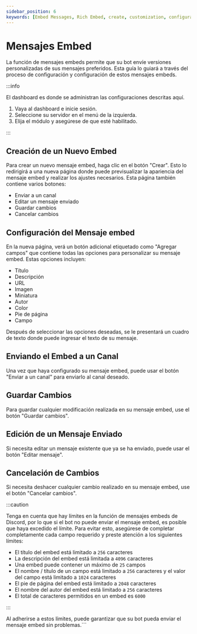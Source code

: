 ```yaml
---
sidebar_position: 6
keywords: [Embed Messages, Rich Embed, create, customization, configuration]
---
```


# Mensajes Embed

La función de mensajes embeds permite que su bot envíe versiones personalizadas de sus mensajes preferidos. Esta guía lo guiará a través del proceso de configuración y configuración de estos mensajes embeds.

:::info

El dashboard es donde se administran las configuraciones descritas aquí.

1. Vaya al dashboard e inicie sesión.
2. Seleccione su servidor en el menú de la izquierda.
3. Elija el módulo y asegúrese de que esté habilitado.

:::

## Creación de un Nuevo Embed

Para crear un nuevo mensaje embed, haga clic en el botón "Crear". Esto lo redirigirá a una nueva página donde puede previsualizar la apariencia del mensaje embed y realizar los ajustes necesarios. Esta página también contiene varios botones:

- Enviar a un canal
- Editar un mensaje enviado
- Guardar cambios
- Cancelar cambios

## Configuración del Mensaje embed

En la nueva página, verá un botón adicional etiquetado como "Agregar campos" que contiene todas las opciones para personalizar su mensaje embed. Estas opciones incluyen:

- Título
- Descripción
- URL
- Imagen
- Miniatura
- Autor
- Color
- Pie de página
- Campo

Después de seleccionar las opciones deseadas, se le presentará un cuadro de texto donde puede ingresar el texto de su mensaje.

## Enviando el Embed a un Canal

Una vez que haya configurado su mensaje embed, puede usar el botón "Enviar a un canal" para enviarlo al canal deseado.

## Guardar Cambios

Para guardar cualquier modificación realizada en su mensaje embed, use el botón "Guardar cambios".

## Edición de un Mensaje Enviado

Si necesita editar un mensaje existente que ya se ha enviado, puede usar el botón "Editar mensaje".

## Cancelación de Cambios

Si necesita deshacer cualquier cambio realizado en su mensaje embed, use el botón "Cancelar cambios".

:::caution

Tenga en cuenta que hay límites en la función de mensajes embeds de Discord, por lo que si el bot no puede enviar el mensaje embed, es posible que haya excedido el límite. Para evitar esto, asegúrese de completar completamente cada campo requerido y preste atención a los siguientes límites:

- El título del embed está limitado a `256` caracteres
- La descripción del embed está limitada a `4096` caracteres
- Una embed puede contener un máximo de `25` campos
- El nombre / título de un campo está limitado a `256` caracteres y el valor del campo está limitado a `1024` caracteres
- El pie de página del embed está limitado a `2048` caracteres
- El nombre del autor del embed está limitado a `256` caracteres
- El total de caracteres permitidos en un embed es `6000`

:::

Al adherirse a estos límites, puede garantizar que su bot pueda enviar el mensaje embed sin problemas.```
